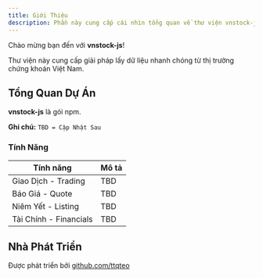 ```yaml
---
title: Giới Thiệu
description: Phần này cung cấp cái nhìn tổng quan về thư viện vnstock-js.
---
```


Chào mừng bạn đến với **vnstock-js**! 

Thư viện này cung cấp giải pháp lấy dữ liệu nhanh chóng từ thị trường chứng khoán Việt Nam.

## Tổng Quan Dự Án

**vnstock-js** là gói npm. 

**Ghi chú:** `TBD = Cập Nhật Sau`

### Tính Năng

| **Tính năng** | **Mô tả** |
|---------------|-----------|
| Giao Dịch - Trading| TBD |
| Báo Giá - Quote | TBD |
| Niêm Yết - Listing | TBD |
| Tài Chính - Financials | TBD |

## Nhà Phát Triển

Được phát triển bởi [github.com/ttqteo](https://github.com/ttqteo)